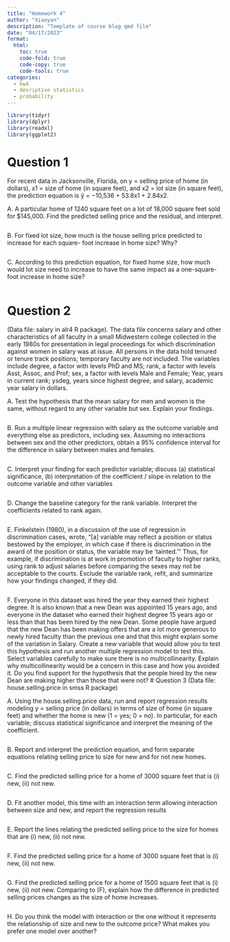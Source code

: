 ```yaml
---
title: "Homework 4"
author: "Xiaoyan"
description: "Template of course blog qmd file"
date: "04/17/2023"
format:
  html:
    toc: true
    code-fold: true
    code-copy: true
    code-tools: true
categories:
  - hw4
  - desriptive statistics 
  - probability
---
```

```r
library(tidyr)
library(dplyr)
library(readxl)
library(ggplot2)
```
# Question 1
For recent data in Jacksonville, Florida, on y = selling price of home (in dollars), x1 = size of home
(in square feet), and x2 = lot size (in square feet), the prediction equation is
ŷ = −10,536 + 53.8x1 + 2.84x2.

A. A particular home of 1240 square feet on a lot of 18,000 square feet sold for $145,000.
Find the predicted selling price and the residual, and interpret.
```r
```
B. For fixed lot size, how much is the house selling price predicted to increase for each square-
foot increase in home size? Why?
```r
```
C. According to this prediction equation, for fixed home size, how much would lot size need
to increase to have the same impact as a one-square-foot increase in home size?
```r
```
# Question 2
(Data file: salary in alr4 R package). The data file concerns salary and other characteristics of all
faculty in a small Midwestern college collected in the early 1980s for presentation in legal
proceedings for which discrimination against women in salary was at issue. All persons in the data
hold tenured or tenure track positions; temporary faculty are not included. The variables include
degree, a factor with levels PhD and MS; rank, a factor with levels Asst, Assoc, and Prof; sex, a
factor with levels Male and Female; Year, years in current rank; ysdeg, years since highest degree,
and salary, academic year salary in dollars.

A. Test the hypothesis that the mean salary for men and women is the same, without regard to
any other variable but sex. Explain your findings.
```r
```
B. Run a multiple linear regression with salary as the outcome variable and everything else as
predictors, including sex. Assuming no interactions between sex and the other predictors,
obtain a 95% confidence interval for the difference in salary between males and females.
```r
```
C. Interpret your finding for each predictor variable; discuss (a) statistical significance, (b)
interpretation of the coefficient / slope in relation to the outcome variable and other variables
```r
```
D. Change the baseline category for the rank variable. Interpret the coefficients related to rank
again.
```r
```
E. Finkelstein (1980), in a discussion of the use of regression in discrimination cases, wrote,
“[a] variable may reflect a position or status bestowed by the employer, in which case if there
is discrimination in the award of the position or status, the variable may be ‘tainted.’ ” Thus,
for example, if discrimination is at work in promotion of faculty to higher ranks, using rank to
adjust salaries before comparing the sexes may not be acceptable to the courts.
Exclude the variable rank, refit, and summarize how your findings changed, if they did.
```r
```
F. Everyone in this dataset was hired the year they earned their highest degree. It is also
known that a new Dean was appointed 15 years ago, and everyone in the dataset who
earned their highest degree 15 years ago or less than that has been hired by the new Dean.
Some people have argued that the new Dean has been making offers that are a lot more
generous to newly hired faculty than the previous one and that this might explain some of
the variation in Salary.
Create a new variable that would allow you to test this hypothesis and run another multiple
regression model to test this. Select variables carefully to make sure there is no
multicollinearity. Explain why multicollinearity would be a concern in this case and how
you avoided it. Do you find support for the hypothesis that the people hired by the new
Dean are making higher than those that were not?
# Question 3
(Data file: house.selling.price in smss R package)

A. Using the house.selling.price data, run and report regression results modeling y = selling
price (in dollars) in terms of size of home (in square feet) and whether the home is new (1 =
yes; 0 = no). In particular, for each variable; discuss statistical significance and interpret the
meaning of the coefficient.
```r
```
B. Report and interpret the prediction equation, and form separate equations relating selling
price to size for new and for not new homes.
```r
```
C. Find the predicted selling price for a home of 3000 square feet that is (i) new, (ii) not new.
```r
```
D. Fit another model, this time with an interaction term allowing interaction between size and
new, and report the regression results
```r
```
E. Report the lines relating the predicted selling price to the size for homes that are (i) new,
(ii) not new.
```r
```
F. Find the predicted selling price for a home of 3000 square feet that is (i) new, (ii) not new.
```r
```
G. Find the predicted selling price for a home of 1500 square feet that is (i) new, (ii) not new.
Comparing to (F), explain how the difference in predicted selling prices changes as the size
of home increases.
```r
```
H. Do you think the model with interaction or the one without it represents the relationship of
size and new to the outcome price? What makes you prefer one model over another?
```r
```